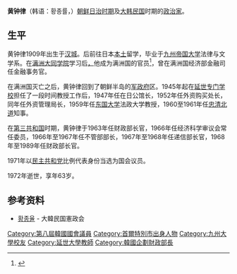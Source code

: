 '''黄钟律'''（韩语：황종률，{{bd|1909年||1972年|1月21日}}）[[朝鮮日治時期|朝鲜日治时期]]及[[大韩民国|大韩民国]]时期的[[政治人物|政治家]]。

== 生平 ==
黄钟律1909年出生于[[漢城府|汉城]]。后前往日本[[內地_(大日本帝國)|本土]]留学，毕业于[[九州大学|九州帝国大学]]法律与文学系。在[[满洲国|满洲]][[大同學院_(滿洲國)|大同学院]]学习后[[满洲国|，]]他成为满洲国的官员<ref>{{Cite book|last=南昌龍|title=7. 歴史的審判|date=2000-08-15|publisher=新世林|location=ソウル|id=ISBN 9788985331593}}</ref>，曾在满洲国经济部金融司任金融事务官。

在满洲国灭亡之后，黄钟律回到了朝鲜半岛的[[駐朝鮮美國陸軍司令部軍政廳|军政府]]区。1945年起在[[延世大學|延世专门学校]]担任了一段时间教授工作后，1947年任在日公馆长，1952年任外资购买处长，同年任外资管理局长，1959年任[[東國大學|东国大学]]法政大学教授，1960至1961年任[[忠清北道|忠清北道]]知事。

在[[第三共和國_(大韓民國)|第三共和国]]时期，黄钟律于1963年任财政部长官，1966年任经济科学审议会常任委员，1966年至1967年任不管部部长，1967年至1968年任递信部长官，1968年至1989年任财政部长官。

1971年以[[民主共和党_(韩国)|民主共和党]]比例代表身份当选为国会议员。

1972年逝世，享年63岁。

== 参考资料 ==
* [http://www.rokps.or.kr/profile_result_ok.asp?num=1023 황종율] - 大韓民国憲政会

{{DEFAULTSORT:Hwang Jong-ryul}}
[[Category:第八屆韓國國會議員|Category:第八屆韓國國會議員]]
[[Category:首爾特別市出身人物|Category:首爾特別市出身人物]]
[[Category:九州大學校友|Category:九州大學校友]]
[[Category:延世大學教師|Category:延世大學教師]]
[[Category:韓國企劃財政部長|Category:韓國企劃財政部長]]